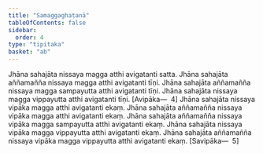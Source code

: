 ```yaml
---
title: "Samaggaghaṭanā"
tableOfContents: false
sidebar:
  order: 4
type: "tipitaka"
basket: "ab"
---
```



<DynamicBreadcrumb />

<Division number="363">

<Paragraph number="1109">
Jhāna sahajāta nissaya magga atthi avigatanti satta. Jhāna sahajāta aññamañña nissaya magga atthi avigatanti tīṇi. Jhāna sahajāta aññamañña nissaya magga sampayutta atthi avigatanti tīṇi. Jhāna sahajāta nissaya magga vippayutta atthi avigatanti tīṇi. [Avipāka—  4]
</Paragraph>

<Paragraph number="1110">
Jhāna sahajāta nissaya vipāka magga atthi avigatanti ekaṃ. Jhāna sahajāta aññamañña nissaya vipāka magga atthi avigatanti ekaṃ. Jhāna sahajāta aññamañña nissaya vipāka magga sampayutta atthi avigatanti ekaṃ. Jhāna sahajāta nissaya vipāka magga vippayutta atthi avigatanti ekaṃ. Jhāna sahajāta aññamañña nissaya vipāka magga vippayutta atthi avigatanti ekaṃ. [Savipāka—  5]
</Paragraph>
</Division>